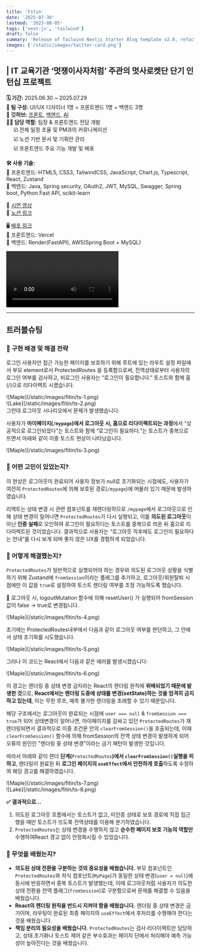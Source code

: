 ```yaml
---
title: 'Fitin'
date: '2025-07-30'
lastmod: '2023-08-05'
tags: ['next-js', 'tailwind']
draft: false
summary: 'Release of Tailwind Nextjs Starter Blog template v2.0, refactored with Nextjs App directory and React Server Components setup.Discover the new features and how to migrate from V1.'
images: ['/static/images/twitter-card.png']
---
```


## | IT 교육기관 ‘멋쟁이사자처럼’ 주관의 멋사로켓단 단기 인턴십 프로젝트

**🗓️ 기간:** 2025.06.30 ~ 2025.07.29  
**👥 팀 구성:** UI/UX 디자이너 1명 + 프론트엔드 1명 + 백엔드 3명  
**🌿 깃허브:** [프론트](https://github.com/ocy-likelion/culture_test_frontend), [백엔드](https://github.com/ocy-likelion/culture_test_backend), [AI](https://github.com/ocy-likelion/culture_test_ai)  
**👩‍💻 담당 역할:** 팀장 & 프론트엔드 전담 개발  
&nbsp;&nbsp;&nbsp;&nbsp; ☑️ 전체 일정 조율 및 PM과의 커뮤니케이션  
&nbsp;&nbsp;&nbsp;&nbsp; ☑️ 노션 기반 문서 및 기획안 관리  
&nbsp;&nbsp;&nbsp;&nbsp; ☑️ 프론트엔드 주요 기능 개발 및 배포

**🛠️ 사용 기술:**  
📍 프론트엔드: HTML5, CSS3, TailwindCSS, JavaScript, Chart.js, Typescript,
React, Zustand  
📍 백엔드: Java, Spring security, OAuth2, JWT, MySQL, Swagger, Spring boot, Python Fast API, scikit-learn

🎥 [시연 영상](https://drive.google.com/file/d/1E6AgsOYX5hczCk5vsu-DGEU03WQxFhHe/view?usp=sharing)  
📝 [노션 링크](https://likelion.notion.site/C-22a44860a4f480638897cfa90a199d05)

🖥️ [배포 링크](https://www.survey.heun0.site/)  
📍 프론트엔드: Vercel  
📍 백엔드: Render(FastAPI), AWS(Spring Boot + MySQL)

<video controls>
  <source
    src="https://drive.google.com/uc?export=download&id=1E6AgsOYX5hczCk5vsu-DGEU03WQxFhHe"
    type="video/mp4"
  />
</video>

---

## 트러블슈팅

### 📌 구현 배경 및 해결 전략

로그인 사용자만 접근 가능한 페이지를 보호하기 위해 루트에 있는 라우트 설정 파일에서 부모 element로서 ProtectedRoutes 을 등록함으로써, 전역상태로부터 사용자의 로그인 여부를 검사하고, 비로그인 사용자는 “로그인이 필요합니다.” 토스트와 함께 홈(/)으로 리다이렉트 시켰습니다.

<div className="-mx-2 flex flex-wrap overflow-hidden xl:-mx-2">
  <div className="my-1 w-full overflow-hidden px-2 xl:my-1 xl:w-1/2 xl:px-2">
    ![Maple](/static/images/fitin/ts-1.png)
  </div>
  <div className="my-1 w-full overflow-hidden px-2 xl:my-1 xl:w-1/2 xl:px-2">
    ![Lake](/static/images/fitin/ts-2.png)
  </div>
</div>
그런데 로그아웃 시나리오에서 문제가 발생했습니다.

사용자가 **마이페이지(`/mypage`)에서 로그아웃 시, 홈으로 리다이렉트되는 과정**에서 “성공적으로 로그인되었다”는 토스트와 함께 “로그인이 필요하다.”는 토스트가 중복으로 뜨면서 아래와 같이 이중 토스트 현상이 나타났습니다.

<div className="my-1 w-full overflow-hidden px-2 xl:my-1 xl:w-1/2 xl:px-2">
  ![Maple](/static/images/fitin/ts-3.png)
</div>

### 📌 어떤 고민이 있었는지?

이 현상은 로그아웃이 완료되어 사용자 정보가 null로 초기화되는 시점에도, 사용자가 여전히 `ProtectedRoutes`에 의해 보호된 경로(`/mypage`)에 머물러 있기 때문에 발생하였습니다.

리액트는 상태 변경 시 관련 컴포넌트를 재렌더링하므로 `/mypage`에서 로그아웃으로 인해 상태 변경이 일어나면 `ProtectedRoutes`가 다시 실행되고, 이를 **의도된 로그아웃**이 아닌 **인증 실패**로 오인하여 로그인이 필요하다는 토스트를 중복으로 띄운 뒤 홈으로 리다이렉트된 것이었습니다. 결과적으로 사용자는 “로그아웃 직후에도 로그인이 필요하다는 안내”를 다시 보게 되며 좋지 않은 UX를 경험하게 되었습니다.

### 📌 어떻게 해결했는지?

`ProtectedRoutes`가 일반적으로 실행되어야 하는 경우와 의도된 로그아웃 상황을 식별하기 위해 Zustand에 `fromSession`이라는 플래그를 추가하고, 로그아웃/회원탈퇴 시점에만 이 값을 `true`로 설정하여 토스트 렌더링 여부를 조정 가능하도록 했습니다.

🔽 로그아웃 시, logoutMutation 함수에 의해 resetUser() 가 실행되어 fromSession 값이 false → true로 변경됩니다.

<div className="my-1 w-full overflow-hidden px-2 xl:my-1 xl:w-full xl:px-2">
  ![Maple](/static/images/fitin/ts-4.png)
</div>

초기에는 ProtectedRoutes내부에서 다음과 같이 로그아웃 여부를 판단하고, 그 안에서 상태 초기화를 시도했습니다.

<div className="my-1 w-full overflow-hidden px-2 xl:my-1 xl:w-full xl:px-2">
  ![Maple](/static/images/fitin/ts-5.png)
</div>

그러나 이 코드는 React에서 다음과 같은 에러를 발생시켰습니다:

<div className="my-1 w-full overflow-hidden px-2 xl:my-1 xl:w-full xl:px-2">
  ![Maple](/static/images/fitin/ts-6.png)
</div>

이 경고는 렌더링 중 상태 변경 금지라는 React의 렌더링 원칙에 **위배되었기 때문에 발생한 것**으로, **React에서는 렌더링 도중에 상태를 변경(setState)하는 것을 엄격히 금지하고 있는데**, 이는 무한 루프, 예측 불가한 렌더링을 초래할 수 있기 때문입니다.

해당 구조에서는 로그아웃이 완료되는 시점에 `user === null` & `fromSession === true`가 되어 상태변경이 일어나면, 마이페이지를 감싸고 있던 `ProtectedRoutes`가 재렌더링되면서 결과적으로 이중 조건문 안의 `clearFromSession()`을 호출되는데, 이때 `clearFromSession()` 함수에 의해 fromSession의 전역 상태 변경이 발생하게 되어 오류의 원인인 "렌더링 중 상태 변경”이라는 금기 패턴이 발생한 것입니다.

따라서 아래와 같이 렌더 **단계(**`ProtectedRoutes`**)에서 `clearFromSession()`실행을 피하고**, 렌더링이 완료된 뒤 **로그인 페이지의 `useEffect`에서 안전하게 호출**하도록 수정하여 해당 경고를 해결하였습니다.

<div className="-mx-2 flex flex-wrap overflow-hidden xl:-mx-2">
  <div className="my-1 w-full overflow-hidden px-2 xl:my-1 xl:w-1/2 xl:px-2">
    ![Maple](/static/images/fitin/ts-7.png)
  </div>
  <div className="my-1 w-full overflow-hidden px-2 xl:my-1 xl:w-1/2 xl:px-2">
    ![Lake](/static/images/fitin/ts-8.png)
  </div>
</div>

**✅ 결과적으로…**

1. 의도된 로그아웃 흐름에서는 토스트가 없고, 미인증 상태로 보호 경로에 직접 접근했을 때만 토스트가 뜨도록 전역상태를 이용해 분기하였습니다.
2. `ProtectedRoutes`는 상태 변경을 수행하지 않고 **순수한 페이지 보호 기능의 역할만** 수행하여React 경고 없이 안정화시킬 수 있었습니다.

### 📌 무엇을 배웠는지?

- **의도된 상태 전환을 구분하는 것의 중요성을 배웠습니다.** 부모 컴포넌트인 `ProtectedRoutes`와 자식 컴포넌트(`MyPage`)가 동일한 상태 변경(`user = null`)에 동시에 반응하면서 중복 토스트가 발생했는데, 이때 로그아웃처럼 사용자가 의도한 상태 전환을 전역 플래그(`fromSession`)로 구분함으로써 문제를 해결할 수 있음을 배웠습니다.
- **React의 렌더링 원칙을 반드시 지켜야 함을 배웠습니다.** 렌더링 중 상태 변경은 금기이며, 라우팅이 완료된 최종 페이지의 `useEffect`에서 후처리를 수행해야 한다는 것을 배웠습니다.
- **책임 분리의 필요성을 배웠습니다.** `ProtectedRoutes`는 검사·리다이렉트만 담당하고, 상태 초기화나 토스트 제어 같은 부수효과는 페이지 단에서 처리해야 예측 가능성이 높아진다는 것을 배웠습니다.
